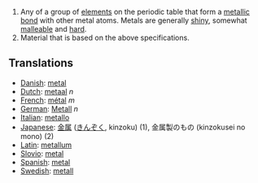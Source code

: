 #Any of a group of [[element]]s on the periodic table that form a [[metallic bond]] with other metal atoms.  Metals are generally [[shiny]], somewhat [[malleable]] and [[hard]].
#Material that is based on the above specifications.

==Translations==
*[[Danish]]: [[metal]]
*[[Dutch]]: [[metaal]] ''n''
*[[French]]: [[métal]] ''m''
*[[German]]: [[Metall]] ''n''
*[[Italian]]: [[metallo]]
*[[Japanese]]: [[金属]] ([[きんぞく]], kinzoku) (1), 金属製のもの (kinzokusei no mono) (2)
*[[Latin]]: [[metallum]]
*[[Slovio]]: [[metal]]
*[[Spanish]]: [[metal]]
*[[Swedish]]: [[metall]]